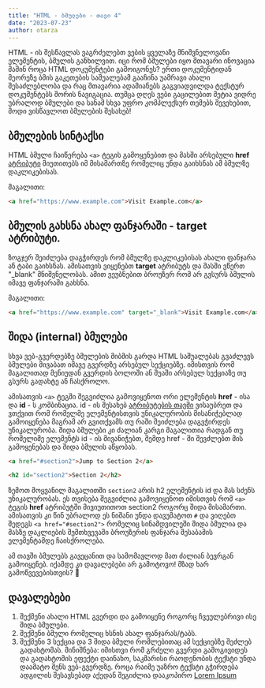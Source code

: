 ```yaml
---
title: "HTML - ბმულები - თავი 4"
date: "2023-07-23"
author: otarza
---
```



HTML - ის შესწავლას ვაგრძელებთ ვების ყველაზე მნიშვნელოვანი ელემენტის, ბმულის განხილვით. იცი რომ ბმულები იყო მთავარი ინოვაცია მაშინ როცა HTML დოკუმენტები გამოიგონეს? ერთი დოკუმენტიდან მეორეზე ბმის გაკეთების საშუალებამ გააჩინა უამრავი ახალი შესაძლებლობა და რაც მთავარია ადამიანებს გაგვიადვილდა ტექსტურ დოკუმენტებს შორის ნავიგაცია. თუმცა დღეს ვები გაცილებით მეტია ვიდრე უბრალოდ ბმულები და სანამ სხვა უფრო კომპლექსურ თემებს შევეხებით, მოდი ვისწავლოთ ბმულების შესახებ!


## ბმულების სინტაქსი
HTML ბმული ჩაიწერება `<a>` ტეგის გამოყენებით და მასში არსებული **href** [ატრიბუტი](/courses/html/3-atributebi) მიუთითებს იმ მისამართზე რომელიც უნდა გაიხსნას ამ ბმულზე დაკლიკებისას.

მაგალითი:
```html
<a href="https://www.example.com">Visit Example.com</a>
```

## ბმულის გახსნა ახალ ფანჯარაში - target ატრიბუტი.
ზოგჯერ შეიძლება დაგჭირდეს რომ ბმულზე დაკლიკებისას ახალი ფანჯარა ან ტაბი გაიხსნას. ამისათვის ვიყენებთ **target** ატრიბუტს და მასში ვწერთ "_blank" მნიშვნელობას. ამით ვეუბნებით ბროუზერ რომ არ გვსურს ბმულის იმავე ფანჯარაში გახსნა. 

მაგალითი:

```html
<a href="https://www.example.com" target="_blank">Visit Example.com</a>
```

## შიდა (internal) ბმულები
სხვა ვებ-გვერდებზე ბმულების მიბმის გარდა HTML საშუალებას გვაძლევს ბმულები მივაბათ იმავე გვერდზე არსებულ სექციებზე. იმისთვის რომ მაგალითად მენიუდან გვერდის ბოლოში ან შუაში არსებულ სექციაზე თუ გსურს გადახტე ან ჩასქროლო. 

ამისათვის `<a>` ტეგში შეგვიძლია გამოვიყენოთ ორი ელემენტის **href** - ისა და **id** - ს კომბინაცია. id - ის შესახებ [ატრიბუტების თავში](/courses/html/3-atributebi) ვისაუბრეთ და ვთქვით რომ რომელმე ელემენტისთვის უნიკალურობის მისანიჭებლად გამოიყენება მაგრამ არ გვითქვამს თუ რაში შეიძლება დაგვჭირდეს უნიკალურობა. შიდა ბმულები კი ძალიან კარგი მაგალითია რადგან თუ რომელიმე ელემენტს id - ის მივანიჭებთ, შემდე href - ში შევძლებთ მის გამოყენებას და შიდა ბმულის აწყობას. 

```html
<a href="#section2">Jump to Section 2</a>

<h2 id="section2">Section 2</h2>

```

ზემოთ მოყვანილ მაგალითში `section2` არის h2 ელემენტის id და მას სძენს უნიკალურობას. ეს თვისება შეგვიძლია გამოვიყენოთ იმისთვის რომ `<a>` ტეგის **href** ატრიბუტში მივიუთითოთ section2 როგორც შიდა მისამართი. ამისათვის კი წინ უბრალოდ ეს ნიშანი უნდა დავუმატოთ `#` და ვიღებთ შედეგს `<a href="#section2">` რომელიც სინამდვილეში შიდა ბმულია და მასზე დაკლიების შემთხვევაში ბროუზერის ფანჯარა შესაბამის ელემენტამდე ჩაისქროლება.


ამ თავში ბმულებს გავეცანით და სამომავლოდ მათ ძალიან ბევრგან გამოიყენებ. იქამდე კი დავალებები არ გამოტოვო! მზად ხარ გამოწვევებისთვის? 💪

## დავალებები
1. შექმენი ახალი HTML გვერდი და გამოიყენე როგორც ჩვეულებრივი ისე შიდა ბმულები. 
1. შექმენი ბმული რომელიც ხსნის ახალ ფანჯარას/ტაბს.
1. შექმენი 3 სექცია და 3 შიდა ბმული რომლებითაც ამ სექციებზე შეძლებ გადახტომას. მინიშნება: იმისთვი რომ გრძელი გვერდი გამოგივიდეს და გადახტომის ეფექტი დაინახო, საკმარისი რაოდენობის ტექსტი უნდა დაამატო შენს ვებ-გვერდზე. როცა რაიმე უაზრო ტექსტი გჭირდება ადგილის შესავსებად აქედან შეგიძლია დააკოპირო [Lorem Ipsum](https://ka.lipsum.com/)